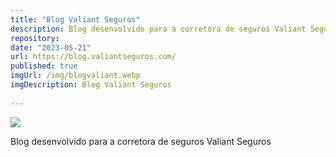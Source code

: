 ```yaml
---
title: "Blog Valiant Seguros"
description: Blog desenvolvido para a corretora de seguros Valiant Seguros
repository: 
date: "2023-05-21"
url: https://blog.valiantseguros.com/
published: true
imgUrl: /img/blogvaliant.webp
imgDescription: Blog Valiant Seguros 
  
---
```


[![](/img/blogvaliant1.webp)](https://blog.valiantseguros.com/)

Blog desenvolvido para a corretora de seguros Valiant Seguros